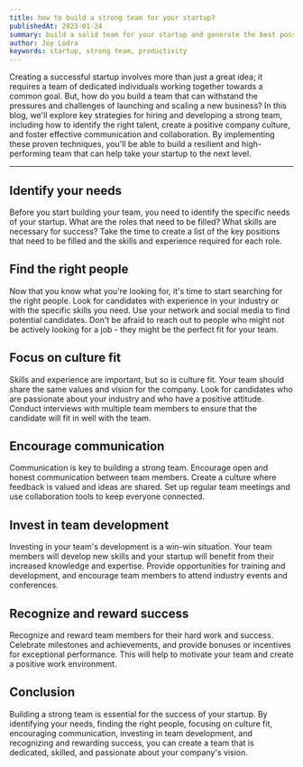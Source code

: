 ```yaml
---
title: how to build a strong team for your startup?
publishedAt: 2023-01-24
summary: build a solid team for your startup and generate the best possible output
author: Joy Lodra
keywords: startup, strong team, productivity
---
```


Creating a successful startup involves more than just a great idea; it requires a team of dedicated individuals
working together towards a common goal. But, how do you build a team that can withstand the pressures and challenges
of launching and scaling a new business? In this blog, we'll explore key strategies for hiring and developing a strong team,
including how to identify the right talent, create a positive company culture, and foster effective communication and collaboration.
By implementing these proven techniques, you'll be able to build a resilient and high-performing team that can help take your startup
to the next level.

---

## Identify your needs

Before you start building your team, you need to identify the specific needs of your startup. What are the
roles that need to be filled? What skills are necessary for success? Take the time to create a list of the key
positions that need to be filled and the skills and experience required for each role.

## Find the right people

Now that you know what you're looking for, it's time to start searching for the right people. Look for candidates
with experience in your industry or with the specific skills you need. Use your network and social media to find
potential candidates. Don't be afraid to reach out to people who might not be actively looking for a job - they might
be the perfect fit for your team.

## Focus on culture fit

Skills and experience are important, but so is culture fit. Your team should share the same values and vision for
the company. Look for candidates who are passionate about your industry and who have a positive attitude. Conduct
interviews with multiple team members to ensure that the candidate will fit in well with the team.

## Encourage communication

Communication is key to building a strong team. Encourage open and honest communication between team members.
Create a culture where feedback is valued and ideas are shared. Set up regular team meetings and use collaboration
tools to keep everyone connected.

## Invest in team development

Investing in your team's development is a win-win situation. Your team members will develop new skills and your startup
will benefit from their increased knowledge and expertise. Provide opportunities for training and development, and
encourage team members to attend industry events and conferences.

## Recognize and reward success

Recognize and reward team members for their hard work and success. Celebrate milestones and achievements, and provide bonuses
or incentives for exceptional performance. This will help to motivate your team and create a positive work environment.

## Conclusion

Building a strong team is essential for the success of your startup. By identifying your needs, finding the right people,
focusing on culture fit, encouraging communication, investing in team development, and recognizing and rewarding success,
you can create a team that is dedicated, skilled, and passionate about your company's vision.

